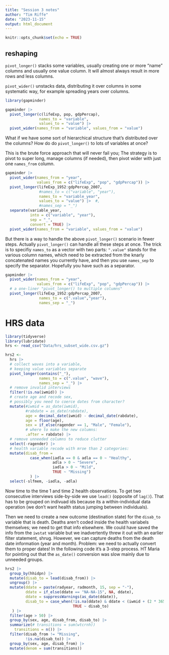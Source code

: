 ```yaml
---
title: "Session 3 notes"
author: "Tim Riffe"
date: "2023-11-15"
output: html_document
---
```


```r
knitr::opts_chunk$set(echo = TRUE)
```

## reshaping

`pivot_longer()` stacks some variables, usually creating one or more "name" columns and usually one value column. It will almost always result in more rows and less columns.

`pivot_wider()` unstacks data, distributing it over columns in some systematic way, for example spreading years over columns.

```r
library(gapminder)

gapminder |> 
  pivot_longer(c(lifeExp, pop, gdpPercap), 
               names_to = "variable", 
               values_to = "value") |> 
  pivot_wider(names_from = "variable", values_from = "value")
```

What if we have some sort of hierarchical structure that's distributed over the columns? How do do `pivot_longer()` to lots of variables at once?

This is the brute force approach that will never fail you; The strategy is to pivot to super long, manage columns (if needed), then pivot wider with just one `names_from` column.
```r
gapminder |> 
  pivot_wider(names_from = "year", 
              values_from = c("lifeExp", "pop", "gdpPercap")) |> 
  pivot_longer(lifeExp_1952:gdpPercap_2007, 
               #names_to = c("variable", "year"),
               names_to = "variable_year",
               values_to = "value") |>  #,
               #names_sep = "_")
  separate(variable_year, 
           into = c("variable", "year"),
           sep = "_", 
           convert = TRUE) |> 
  pivot_wider(names_from = "variable", values_from = "value")
```

But there is a way to handle the above `pivot_longer()` scenario in fewer steps. Actually `pivot_longer()` can handle all these steps at once. The trick is to specifiy `names_to` as a vector with two parts: `".value"` stands for the various column names, which need to be extracted from the knarly concatenated names you currently have, and then you use `names_sep` to specify the separator. Hopefully you have such as a separator.

```r
gapminder |> 
  pivot_wider(names_from = "year", 
              values_from = c("lifeExp", "pop", "gdpPercap")) |> 
  # a one-liner "pivot_longer() to multiple columns"
  pivot_longer(lifeExp_1952:gdpPercap_2007,
               names_to = c(".value","year"),
               names_sep = "_")
```

# HRS data



```r
library(tidyverse)
library(lubridate)
hrs <- read_csv("Data/hrs_subset_wide.csv.gz")

hrs2 <-
  hrs |> 
  # collect waves into a variable, 
  # keeping value variables separate
  pivot_longer(contains("_"),
               names_to = c(".value", "wave"),
               names_sep = "_") |> 
  # remove invalid interviews
  filter(!is.na(iwmid)) |> 
  # create age and recode sex,
  # possibly you need to coerce dates from character?
  mutate(#iwmid = as_date(iwmid),
         #rabdate = as_date(rabdate),
         age = decimal_date(iwmid) - decimal_date(rabdate),
         age = floor(age),
         sex = if_else(ragender == 1, "Male", "Female"),
         # where to make the new columns:
         .after = rabdate) |> 
  # remove unneeded columns to reduce clutter
  select(-ragender) |> 
  # health variable recode with mroe than 2 categories:
  mutate(disab_from = 
           case_when(iadla == 0 & adla == 0 ~ "Healthy",
                     adla > 0 ~ "Severe",
                     iadla > 0 ~ "Mild",
                     TRUE ~ "Missing")
           ) |> 
  select(-slfmem, -iadla, -adla)
```

Now time to the time 1 and time 2 health observations. To get two consecutive interviews side-by-side we use `lead()` (opposite of `lag()`). That has to be grouped on indivuad ids because its a within-individual data operation (we don't want health status jumping between individuals).

Then we need to create a new outcome (destination state) for the `disab_to` variable that is death. Deaths aren't coded inside the health variabels themselves; we need to get that info elsewhere. We could have saved the info from the `iwstat` variable but we inadvertently threw it out with an earlier filter statement, shrug. However, we can capture deaths from the death date information (year and month). Problem: we need to actually convert them to proper dates! In the following code it's a 3-step process. HT Maria for pointing out that the `as_date()` conversion was slow mainly due to unneeded groups.

```r
hrs2 |> 
  group_by(hhidpn) |> 
  mutate(disab_to = lead(disab_from)) |> 
  ungroup() |> 
  mutate(ddate = paste(radyear, radmonth, 15, sep = "-"),
         ddate = if_else(ddate == "NA-NA-15", NA, ddate),
         ddate = suppressWarnings(as_date(ddate)),
         disab_to = case_when(!is.na(ddate) & ddate < (iwmid + (2 * 365)) ~ "Dead",
                              TRUE ~ disab_to)
   ) |> 
  filter(age > 50) |> 
  group_by(sex, age, disab_from, disab_to) |> 
  summarize(# transitions = sum(wtcrnh))
    transitions = n()) |> 
  filter(disab_from != "Missing",
         !is.na(disab_to)) |> 
  group_by(sex, age, disab_from) |> 
  mutate(denom = sum(transitions))


```














